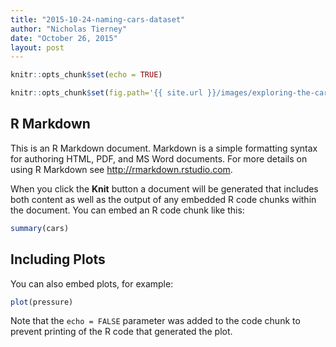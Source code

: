 ```yaml
---
title: "2015-10-24-naming-cars-dataset"
author: "Nicholas Tierney"
date: "October 26, 2015"
layout: post
---
```


```r
knitr::opts_chunk$set(echo = TRUE)

knitr::opts_chunk$set(fig.path='{{ site.url }}/images/exploring-the-cars-dataset-')
```

## R Markdown

This is an R Markdown document. Markdown is a simple formatting syntax for authoring HTML, PDF, and MS Word documents. For more details on using R Markdown see <http://rmarkdown.rstudio.com>.

When you click the **Knit** button a document will be generated that includes both content as well as the output of any embedded R code chunks within the document. You can embed an R code chunk like this:

```r
summary(cars)
```

## Including Plots

You can also embed plots, for example:

```r
plot(pressure)
```

Note that the `echo = FALSE` parameter was added to the code chunk to prevent printing of the R code that generated the plot.
